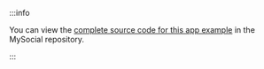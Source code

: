:::info

You can view the [complete source code for this app example](https://github.com/MystenLabs/mys/tree/main/examples/trading) in the MySocial repository.

:::